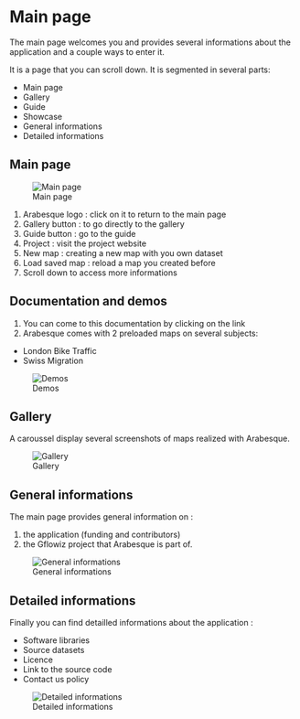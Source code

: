 # Main page

The main page welcomes you and provides several informations about the application
and a couple ways to enter it.

It is a page that you can scroll down. It is segmented in several parts:

* Main page
* Gallery
* Guide
* Showcase
* General informations
* Detailed informations


##  Main page

![Main page](images/main/01_arabesque_acceuil.png)

1. Arabesque logo : click on it to return to the main page
2. Gallery button : to go directly to the gallery
3. Guide button : go to the guide
4. Project : visit the project website
5. New map : creating a new map with you own dataset
6. Load saved map : reload a map you created before
7. Scroll down to access more informations

## Documentation and demos

1. You can come to this documentation by clicking on the link
2. Arabesque comes with 2 preloaded maps on several subjects:
  
  * London Bike Traffic
  * Swiss Migration

![Demos](images/main/03_arabesque_demos.png)

## Gallery

A caroussel display several screenshots of maps realized with Arabesque.

![Gallery](images/main/02_arabesque_gallery.png)

## General informations

The main page provides general information on :

1. the application (funding and
contributors)
2. the Gflowiz project that Arabesque is part of.

![General informations](images/main/05_arabesque_general_infos.png)

## Detailed informations

Finally you can find detailled informations about the application :

* Software libraries
* Source datasets
* Licence
* Link to the source code
* Contact us policy

![Detailed informations](images/main/06_arabesque_detailed_infos.png)
